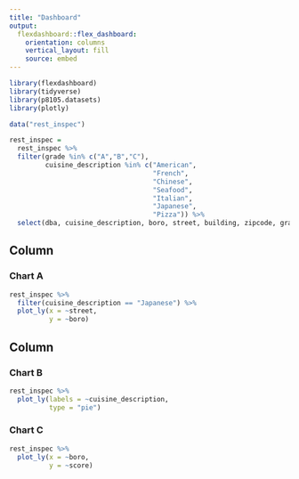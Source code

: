 ```yaml
---
title: "Dashboard"
output: 
  flexdashboard::flex_dashboard:
    orientation: columns
    vertical_layout: fill
    source: embed
---
```


```r
library(flexdashboard)
library(tidyverse)
library(p8105.datasets)
library(plotly)

data("rest_inspec")

rest_inspec = 
  rest_inspec %>% 
  filter(grade %in% c("A","B","C"),
         cuisine_description %in% c("American",
                                    "French",
                                    "Chinese",
                                    "Seafood",
                                    "Italian",
                                    "Japanese",
                                    "Pizza")) %>% 
  select(dba, cuisine_description, boro, street, building, zipcode, grade, grade_date, score, record_date, action, critical_flag, violation_description, inspection_type, inspection_date)

```

Column {data-width=650}
-----------------------------------------------------------------------

### Chart A

```r
rest_inspec %>%
  filter(cuisine_description == "Japanese") %>% 
  plot_ly(x = ~street,
          y = ~boro)
```

Column {data-width=350}
-----------------------------------------------------------------------

### Chart B

```r
rest_inspec %>%
  plot_ly(labels = ~cuisine_description,
          type = "pie")
```

### Chart C

```r
rest_inspec %>%
  plot_ly(x = ~boro,
          y = ~score)
```

